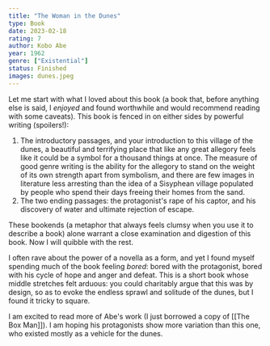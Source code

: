 ```yaml
---
title: "The Woman in the Dunes"
type: Book
date: 2023-02-18
rating: 7
author: Kobo Abe
year: 1962
genre: ["Existential"]
status: Finished
images: dunes.jpeg
---
```


Let me start with what I loved about this book (a book that, before anything else is said, I _enjoyed_ and
found worthwhile and would recommend reading with some caveats). This book is fenced in on either sides by
powerful writing (spoilers!):

1. The introductory passages, and your introduction to this village of the dunes, a beautiful and terrifying
   place that like any great allegory feels like it could be a symbol for a thousand things at once. The measure
   of good genre writing is the ability for the allegory to stand on the weight of its own strength apart from symbolism,
   and there are few images in literature less arresting than the idea of a Sisyphean village populated by people who spend their
   days freeing their homes from the sand.
2. The two ending passages: the protagonist's rape of his captor, and his discovery of water and ultimate rejection of escape.

These bookends (a metaphor that always feels clumsy when you use it to describe a book) alone warrant a close examination
and digestion of this book. Now I will quibble with the rest.

I often rave about the power of a novella as a form, and yet I found myself spending much of the book feeling _bored_: bored
with the protagonist, bored with his cycle of hope and anger and defeat. This is a short book whose middle stretches felt arduous:
you could charitably argue that this was by design, so as to evoke the endless sprawl and solitude of the dunes, but I found it
tricky to square.

I am excited to read more of Abe's work (I just borrowed a copy of [[The Box Man]]). I am hoping his protagonists show more variation
than this one, who existed mostly as a vehicle for the dunes.
